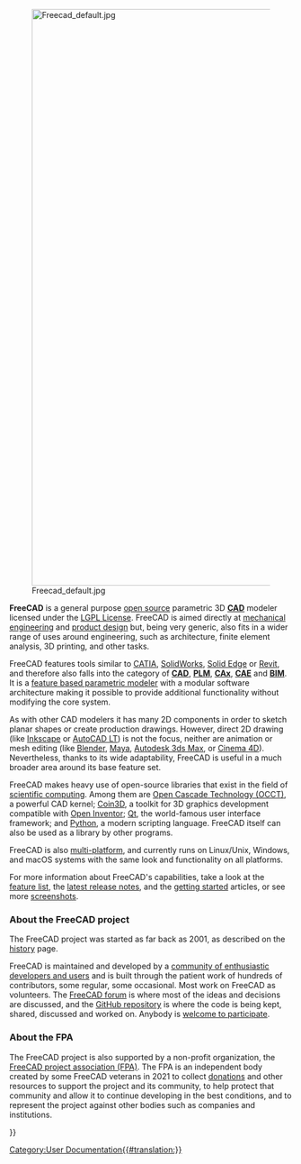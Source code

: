 <languages/>
<translate>
<!--T:13-->
{{Docnav
|[[Online Help Startpage|Online Help Startpage]]
|[[Feature list|Feature list]]
}}

<!--T:1-->
[[Image:Freecad default.jpg|1024px|center]] 

<!--T:2-->
'''FreeCAD''' is a general purpose [https://en.wikipedia.org/wiki/Open_source open source] parametric 3D [https://en.wikipedia.org/wiki/CAD '''CAD'''] modeler licensed under the [[License|LGPL License]]. FreeCAD is aimed directly at [https://en.wikipedia.org/wiki/Mechanical_engineering mechanical engineering] and [https://en.wikipedia.org/wiki/Product_design product design] but, being very generic, also fits in a wider range of uses around engineering, such as architecture, finite element analysis, 3D printing, and other tasks.

<!--T:5-->
FreeCAD features tools similar to [https://en.wikipedia.org/wiki/CATIA CATIA], [https://en.wikipedia.org/wiki/Solidworks SolidWorks], [https://en.wikipedia.org/wiki/Solid_Edge Solid Edge] or [https://en.wikipedia.org/wiki/Autodesk_Revit Revit], and therefore also falls into the category of [https://en.wikipedia.org/wiki/CAD '''CAD'''], [https://en.wikipedia.org/wiki/Product_Lifecycle_Management '''PLM'''], [https://en.wikipedia.org/wiki/CAx '''CAx'''], [https://en.wikipedia.org/wiki/Computer-aided_engineering '''CAE'''] and [https://en.wikipedia.org/wiki/Building_information_modeling '''BIM''']. It is a [https://en.wikipedia.org/wiki/Parametric_feature_based_modeler feature based parametric modeler] with a modular software architecture making it possible to provide additional functionality without modifying the core system.

<!--T:6-->
As with other CAD modelers it has many 2D components in order to sketch planar shapes or create production drawings. However, direct 2D drawing (like [https://inkscape.org/ Inkscape] or [https://en.wikipedia.org/wiki/AutoCAD#AutoCAD_LT AutoCAD LT]) is not the focus, neither are animation or mesh editing (like [https://www.blender.org/ Blender], [https://en.wikipedia.org/wiki/Maya_(software) Maya], [https://en.wikipedia.org/wiki/Autodesk_3ds_Max Autodesk 3ds Max], or [https://en.wikipedia.org/wiki/CINEMA_4D Cinema 4D]). Nevertheless, thanks to its wide adaptability, FreeCAD is useful in a much broader area around its base feature set.

<!--T:7-->
FreeCAD makes heavy use of open-source libraries that exist in the field of [https://en.wikipedia.org/wiki/Scientific_Computation scientific computing]. Among them are [https://OpenCascade.org Open Cascade Technology (OCCT)], a powerful CAD kernel; [https://github.com/coin3d/coin/wiki Coin3D], a toolkit for 3D graphics development compatible with [https://en.wikipedia.org/wiki/Open_Inventor Open Inventor]; [https://www.qt.io Qt], the world-famous user interface framework; and [https://python.org Python], a modern scripting language. FreeCAD itself can also be used as a library by other programs.

<!--T:8-->
FreeCAD is also [https://en.wikipedia.org/wiki/Cross-platform multi-platform], and currently runs on Linux/Unix, Windows, and macOS systems with the same look and functionality on all platforms.

<!--T:9-->
For more information about FreeCAD's capabilities, take a look at the [[Feature_list|feature list]], the [[Feature_list#Release_notes|latest release notes]], and the [[Getting_started|getting started]] articles, or see more [[Screenshots|screenshots]].

===About the FreeCAD project=== <!--T:10-->

<!--T:12-->
The FreeCAD project was started as far back as 2001, as described on the [[History|history]] page. 

<!--T:11-->
FreeCAD is maintained and developed by a [[contributors|community of enthusiastic developers and users]] and is built through the patient work of hundreds of contributors, some regular, some occasional. Most work on FreeCAD as volunteers. The [https://forum.freecad.org FreeCAD forum] is where most of the ideas and decisions are discussed, and the [https://github.com/FreeCAD/FreeCAD GitHub repository] is where the code is being kept, shared, discussed and worked on. Anybody is [[Help FreeCAD|welcome to participate]].

=== About the FPA === <!--T:15-->

<!--T:16-->
The FreeCAD project is also supported by a non-profit organization, the [https://fpa.freecad.org FreeCAD project association (FPA)]. The FPA is an independent body created by some FreeCAD veterans in 2021 to collect [[donate|donations]] and other resources to support the project and its community, to help protect that community and allow it to continue developing in the best conditions, and to represent the project against other bodies such as companies and institutions.


<!--T:3-->
{{Docnav
|[[Online Help Startpage|Online Help Startpage]]
|[[Feature list|Feature list]]
}}

</translate>
{{Userdocnavi{{#translation:}}}}
[[Category:User Documentation{{#translation:}}]]